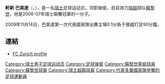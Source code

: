 {{NoteTA
|T=zh-hans:海因兹·巴梅特勒;zh-hk:軒斯·巴美達
|1=zh-hans:海因兹;zh-hk:軒斯
|2=zh-hans:巴梅特勒;zh-hk:巴美達}}
{{Football player infobox| playername= 巴美達
| fullname = Heinz Barmettler
| nickname = 
| image = [[File:Barmettler2.jpg|200px]]
| dateofbirth = {{birth date and age|1987|7|21}}
| cityofbirth = 
| countryofbirth = [[瑞士|瑞士]]
| height = 181 cm
| currentclub  = [[蘇黎世足球俱樂部|蘇黎世]]
| clubnumber = 21
| position = [[後衛_(足球)|後衛]]
| youthyears = 1993-99<br/>1999-05
| youthclubs = 蘇黎世藍星 <br/>[[蘇黎世草蜢|蘇黎世草蜢]]
| years = 2005-06<br/>2006-
| clubs = 草蜢B隊<br/>[[蘇黎世足球俱樂部|蘇黎世]]
| caps(goals) = 28 (6)<br/>37 (0)
| nationalyears = 2006-
| nationalteam = [[瑞士21歲以下國家足球隊|瑞士U21]]
| nationalcaps(goals) = 9 (0)
| pcupdate = 15 May 2008
| ntupdate = 15 May 2008
}}

'''軒斯·巴美達'''（{{lang-en|'''Heinz Barmettler'''}}，{{bd|1987年|7月21日|catIdx=Heinz Barmettler}}），是一名[[瑞士|瑞士]]足球运动员，司职後衛，目前效力[[瑞士超級足球联赛|瑞超]]球队[[蘇黎世|蘇黎世]]，他是2006-07年瑞士聯賽冠軍的一分子。

2009年11月14日，巴美達第一次代表國家隊出賽主場0:1分負于挪威打足90分鐘。

==連結==
*[https://web.archive.org/web/20120220140601/http://www.fcz.ch/profis/portrait_detail.htm?saison=&id=195 FC Zurich profile]

{{DEFAULTSORT:Barmettler, Heinz}}
[[Category:瑞士男子足球运动员|Category:瑞士男子足球运动员]]
[[Category:足球後衛|Category:足球後衛]]
[[Category:蘇黎世草蜢球員|Category:蘇黎世草蜢球員]]
[[Category:蘇黎世球員|Category:蘇黎世球員]]
[[Category:瑞士超聯球員|Category:瑞士超聯球員]]
[[Category:代表多重國家隊參賽的足球運動員|Category:代表多重國家隊參賽的足球運動員]]